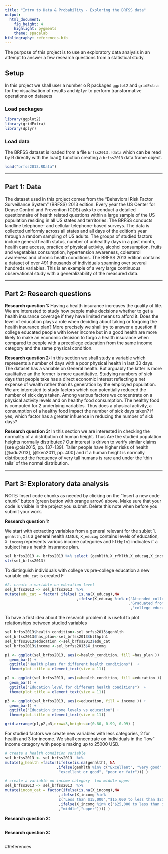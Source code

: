 ```yaml
---
title: "Intro to Data & Probability - Exploring the BRFSS data"
output: 
  html_document: 
    fig_height: 4
    highlight: pygments
    theme: spacelab
bibliography: references.bib
---
```

<div id="intro">
The purpose of this project is to use an exploratory data analysis in an attempt to answer a few research questions from  a statistical study.
</div>


## Setup
In this project we shall user a number o R packages `ggplot2` and `gridExtra` for the visualisation of results and `dplyr` to perform transformative operations on datasets 

### Load packages

```r
library(ggplot2)
library(gridExtra)
library(dplyr)
```

### Load data
The BRFSS dataset is loaded from a file `brfss2013.rdata` which can be read by R directly with the load() function creating a `brfss2013` data.frame object. 

```r
load("brfss2013.RData")
```


* * *

## Part 1: Data
The dataset used in this project comes from the "Behavioral Risk Factor Surveillance System" (BRFSS) 2013 edition. Every year the US Center for Dease Control and Prevention (CDS) asks to conduct a detailed questionnaire of health related questions within a large sample of the US population residing in all US states and territories. The BRFSS conducts landline telephone- and cellular telephone-based surveys. The data is collected uniformly across all states and all days of the edition's year through a random sampling of US adults. 
The groups of studied factors include general health status, number of unhealthy days in a past month, health care access, practice of physical activity, alcohol consumption, fruits and vegetables consumption, hypertension awareness, colesterol awareness and chronic health conditions.
The  BRFSS 2013 edition  contains a dataset of over 491 thousands of individuals spanning over several hundreds variables. This is an example of a very large continuous observational study with a generalizability of the measured data.


* * *

## Part 2: Research questions

**Research question 1:**
Having a health insurance increases the quality of life. We are interested to study how people make decisions whether to get a health insurance coverage if they have limited means to afford it. 
Does the level of education plays a role when deciding about taking or forgoing the health insurance plan? 
More precisely we shall try to answer a question if college educated people with lower income but in a good health are more likely to make an economic decision to forgo a health insurance when compared to people with a precollege education from the same income category and the same physical condition.

**Research question 2:**
In this section we shall study a variable which represents a number of days with a poor physical health  in last 30 days. The dataset has  a variable on General health. But arguably the latter is more qualitative an  the former is more quantitative. Studying numbers of sick days that people take  has a direct economic interest reflecting a net expense of wealth rather than its generation by the employed population. We are interested to study factors which can potentially reduced the number of sick days taken. Among various factors we concentrate on  a physical activity levels and  on healthy food consumption. The healthy food is computed for 2 underlying variables. 
Thus does a physical activity, a consumption of a healthy food impact the number of sick days taken? if yes, which factor has a greater influence in reducing the number of sick days?

**Research question 3:**
In this section we are interested in checking the normality of a distribution of human height.
Thus Are the studied population heights normally distributed? Our interest is driven to verify similar claims [see @ois2015, pp. 137-139]. Taller people have higher risks of health [@adu2013], [@ken2011, pp. 400] and if a human height is normally distributed the frequency of very tall humans is rare and under the 'thin tails' of the normal distribution.

* * *

## Part 3: Exploratory data analysis

NOTE: Insert code chunks as needed by clicking on the "Insert a new code chunk" 
button (green button with orange arrow) above. Make sure that your code is visible
in the project you submit. Delete this note when before you submit your work.


**Research question 1:**

We start with  extracting variables from a general relevant for the subjet 1. 
`genhlth,X` is a general health status, `X_educag` contains levels of education, `X_incomg` represents various income categories and  `hlthpln1` indicates if a subject has a health insurance plan.

```r
sel_brfss2013 <- brfss2013 %>% select (genhlth,X_rfhlth,X_educag,X_incomg,hlthpln1)
str(sel_brfss2013)
```

To distinguish individuals with college vs pre-college education a new variable `edu_cat` is created
F
```r

#2. create a variable on education level
sel_brfss2013 <- sel_brfss2013  %>%
mutate(edu_cat = factor( ifelse( is.na(X_educag),NA
								,ifelse(X_educag %in% c("Attended college or technical school"
													   ,"Graduated from college or technical school")
														,"college education","pre-college education"))) )

```

To have a first idea about the research problem it is useful to plot relationships between studied variables

```r
sel_brfss2013$health_condition<-sel_brfss2013$genhlth
sel_brfss2013$has_plan<-sel_brfss2013$hlthpln1
sel_brfss2013$education <-sel_brfss2013$edu_cat
sel_brfss2013$income <-sel_brfss2013$X_incomg

p1 <- ggplot(sel_brfss2013, aes(x=health_condition, fill =has_plan )) +
  geom_bar() +
  ggtitle("Health plans for different health conditions")  + 
  theme(plot.title = element_text(size = 11))

p2 <- ggplot(sel_brfss2013, aes(x=health_condition, fill =education )) +
  geom_bar() +
  ggtitle("Education level for different health conditions")  + 
  theme(plot.title = element_text(size = 11))

p3 <- ggplot(sel_brfss2013, aes(x=education, fill = income )) +
  geom_bar() +
  ggtitle("Education income levels vs education") + 
  theme(plot.title = element_text(size = 11))

grid.arrange(p1,p2,p3,nrow=3,heights=c(0.80, 0.99, 0.99) )

```

For studied factors we create new variables with less categories, 2 for health and 3 for income. We shall concentrate on individuals in the "low" income category with people making up to 25000 USD.

```r
# create a health condition variable 
sel_brfss2013 <- sel_brfss2013  %>%
mutate(g_health =factor(ifelse(is.na(genhlth), NA
                       ,ifelse(genhlth %in% c("Excellent", "Very good", "Good"),
                        "excellent or good", "poor or fair"))) )

# create a variable on income category  low middle upper
sel_brfss2013 <- sel_brfss2013  %>%
mutate(incom_cat = factor(ifelse(is.na(X_incomg),NA
						,ifelse(X_incomg %in% 
                        c("Less than $15,000","$15,000 to less than $25,000"),"low"
                        ,ifelse(X_incomg %in% c("$25,000 to less than $35,000","$35,000 to less than $50,000")
						,"middle","upper")))) )
```


**Research question 2:**

```r

```



**Research question 3:**

```r

```
#References

